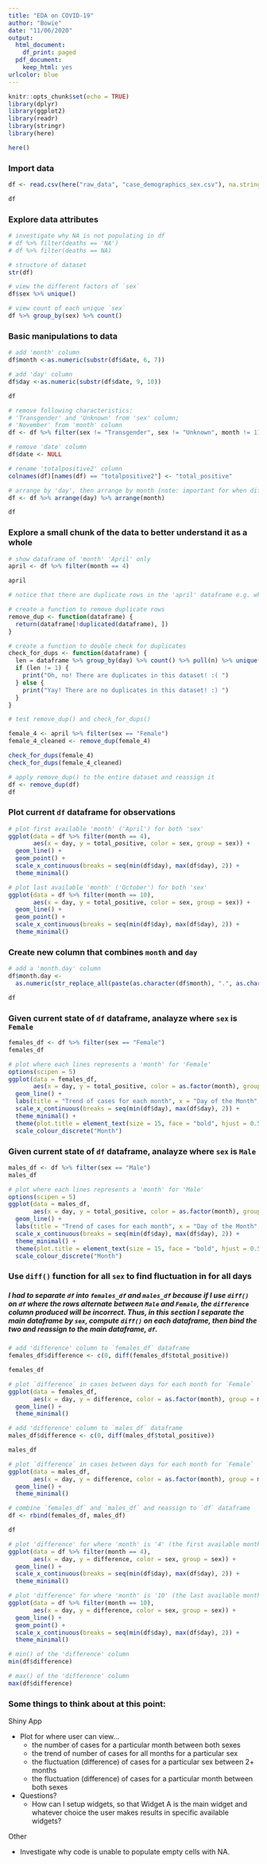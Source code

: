 ```yaml
---
title: "EDA on COVID-19"
author: "Bowie"
date: "11/06/2020"
output:
  html_document:
    df_print: paged
  pdf_document:
    keep_html: yes
urlcolor: blue
---
```


```r
knitr::opts_chunk$set(echo = TRUE)
library(dplyr)
library(ggplot2)
library(readr)
library(stringr)
library(here)
```

```r
here()
```

### Import data

```r
df <- read.csv(here("raw_data", "case_demographics_sex.csv"), na.strings = c("", ".", "NA", " ", "None"))

df
```

### Explore data attributes

```r
# investigate why NA is not populating in df
# df %>% filter(deaths == 'NA')
# df %>% filter(deaths == NA)
```

```r
# structure of dataset
str(df)
```

```r
# view the different factors of `sex`
df$sex %>% unique()
```

```r
# view count of each unique `sex`
df %>% group_by(sex) %>% count()
```

### Basic manipulations to data

```r
# add 'month' column
df$month <-as.numeric(substr(df$date, 6, 7))

# add 'day' column
df$day <-as.numeric(substr(df$date, 9, 10))

df
```

```r
# remove following characteristics: 
# 'Transgender' and 'Unknown' from 'sex' column; 
# 'November' from 'month' column
df <- df %>% filter(sex != "Transgender", sex != "Unknown", month != 11)

# remove 'date' column
df$date <- NULL

# rename 'totalpositive2' column
colnames(df)[names(df) == "totalpositive2"] <- "total_positive"

# arrange by 'day', then arrange by month (note: important for when diff() is used later on)
df <- df %>% arrange(day) %>% arrange(month)

df
```

### Explore a small chunk of the data to better understand it as a whole

```r
# show dataframe of 'month' 'April' only
april <- df %>% filter(month == 4)

april
```

```r
# notice that there are duplicate rows in the 'april' dataframe e.g. where month = 4 and day = 10

# create a function to remove duplicate rows
remove_dup <- function(dataframe) {
  return(dataframe[!duplicated(dataframe), ])
}

# create a function to double check for duplicates
check_for_dups <- function(dataframe) {
  len = dataframe %>% group_by(day) %>% count() %>% pull(n) %>% unique() %>% length()
  if (len != 1) {
    print("Oh, no! There are duplicates in this dataset! :( ")
  } else {
    print("Yay! There are no duplicates in this dataset! :) ")
  }
}
```

```r
# test remove_dup() and check_for_dups()

female_4 <- april %>% filter(sex == "Female")
female_4_cleaned <- remove_dup(female_4)

check_for_dups(female_4)
check_for_dups(female_4_cleaned)
```

```r
# apply remove_dup() to the entire dataset and reassign it
df <- remove_dup(df)
df
```

### Plot current `df` dataframe for observations

```r
# plot first available 'month' ('April') for both 'sex'
ggplot(data = df %>% filter(month == 4), 
       aes(x = day, y = total_positive, color = sex, group = sex)) +
  geom_line() +
  geom_point() +
  scale_x_continuous(breaks = seq(min(df$day), max(df$day), 2)) +
  theme_minimal()
```

```r
# plot last available 'month' ('October') for both 'sex'
ggplot(data = df %>% filter(month == 10), 
       aes(x = day, y = total_positive, color = sex, group = sex)) +
  geom_line() +
  geom_point() +
  scale_x_continuous(breaks = seq(min(df$day), max(df$day), 2)) +
  theme_minimal()
```

### Create new column that combines `month` and `day`

```r
# add a 'month.day' column
df$month.day <- 
  as.numeric(str_replace_all(paste(as.character(df$month), ".", as.character(df$day)), fixed(" "), ""))

df
```

### Given current state of `df` dataframe, analayze where `sex` is `Female`

```r
females_df <- df %>% filter(sex == "Female")
females_df
```

```r
# plot where each lines represents a 'month' for 'Female'
options(scipen = 5)
ggplot(data = females_df, 
       aes(x = day, y = total_positive, color = as.factor(month), group = month)) +
  geom_line() +
  labs(title = "Trend of cases for each month", x = "Day of the Month", y = "Number of Positive Cases") +
  scale_x_continuous(breaks = seq(min(df$day), max(df$day), 2)) +
  theme_minimal() +
  theme(plot.title = element_text(size = 15, face = "bold", hjust = 0.5)) + # legend.position = "none"
  scale_colour_discrete("Month")
```

### Given current state of `df` dataframe, analayze where `sex` is `Male`

```r
males_df <- df %>% filter(sex == "Male")
males_df
```

```r
# plot where each lines represents a 'month' for 'Male'
options(scipen = 5)
ggplot(data = males_df, 
       aes(x = day, y = total_positive, color = as.factor(month), group = month)) +
  geom_line() +
  labs(title = "Trend of cases for each month", x = "Day of the Month", y = "Number of Positive Cases") +
  scale_x_continuous(breaks = seq(min(df$day), max(df$day), 2)) +
  theme_minimal() +
  theme(plot.title = element_text(size = 15, face = "bold", hjust = 0.5)) + # legend.position = "none"
  scale_colour_discrete("Month")
```

### Use `diff()` function for all `sex` to find fluctuation in for all days

##### I had to separate `df` into `females_df` and `males_df` because if I use `diff()` on `df` where the rows alternate between `Male` and `Female`, the `difference` column produced will be incorrect. Thus, in this section I separate the main dataframe by `sex`, compute `diff()` on each dataframe, then bind the two and reassign to the main dataframe, `df`.

```r
# add 'difference' column to `females_df` dataframe
females_df$difference <- c(0, diff(females_df$total_positive))

females_df
```

```r
# plot `difference` in cases between days for each month for `Female`
ggplot(data = females_df, 
       aes(x = day, y = difference, color = as.factor(month), group = month)) +
  geom_line() +
  theme_minimal()
```

```r
# add 'difference' column to `males_df` dataframe
males_df$difference <- c(0, diff(males_df$total_positive))

males_df
```

```r
# plot `difference` in cases between days for each month for `Female`
ggplot(data = males_df, 
       aes(x = day, y = difference, color = as.factor(month), group = month)) +
  geom_line() +
  theme_minimal()
```

```r
# combine `females_df` and `males_df` and reassign to `df` dataframe
df <- rbind(females_df, males_df)

df
```

```r
# plot 'difference' for where 'month' is '4' (the first available month) between all 'sex' 
ggplot(data = df %>% filter(month == 4), 
       aes(x = day, y = difference, color = sex, group = sex)) +
  geom_line() +
  scale_x_continuous(breaks = seq(min(df$day), max(df$day), 2)) +
  theme_minimal()
```

```r
# plot 'difference' for where 'month' is '10' (the last available month) between all 'sex' 
ggplot(data = df %>% filter(month == 10), 
       aes(x = day, y = difference, color = sex, group = sex)) +
  geom_line() +
  geom_point() +
  scale_x_continuous(breaks = seq(min(df$day), max(df$day), 2)) +
  theme_minimal()
```

```r
# min() of the 'difference' column
min(df$difference)

# max() of the 'difference' column
max(df$difference)
```

### Some things to think about at this point:

Shiny App

- Plot for where user can view...
  - the number of cases for a particular month between both sexes
  - the trend of number of cases for all months for a particular sex
  - the fluctuation (difference) of cases for a particular sex between 2+ months
  - the fluctuation (difference) of cases for a particular month between both sexes
  
- Questions?
  - How can I setup widgets, so that Widget A is the main widget and whatever choice the user makes results in specific available widgets?
  
Other

  - Investigate why code is unable to populate empty cells with NA.





